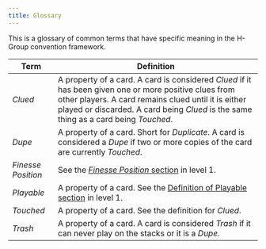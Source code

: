 ```yaml
---
title: Glossary
---
```


This is a glossary of common terms that have specific meaning in the H-Group convention framework.

| Term               | Definition                                                                                                                                                                                                                                            |
| ------------------ | ----------------------------------------------------------------------------------------------------------------------------------------------------------------------------------------------------------------------------------------------------- |
| _Clued_            | A property of a card. A card is considered _Clued_ if it has been given one or more positive clues from other players. A card remains clued until it is either played or discarded. A card being _Clued_ is the same thing as a card being _Touched_. |
| _Dupe_             | A property of a card. Short for _Duplicate_. A card is considered a _Dupe_ if two or more copies of the card are currently _Touched_.                                                                                                                 |
| _Finesse Position_ | See the [_Finesse Position_ section](level-1.mdx#finesse-position) in level 1.                                                                                                                                                                        |
| _Playable_         | A property of a card. See the [Definition of Playable section](level-1.mdx#the-definition-of-playable) in level 1.                                                                                                                                    |
| _Touched_          | A property of a card. See the definition for _Clued_.                                                                                                                                                                                                 |
| _Trash_            | A property of a card. A card is considered _Trash_ if it can never play on the stacks or it is a _Dupe_.                                                                                                                                              |
